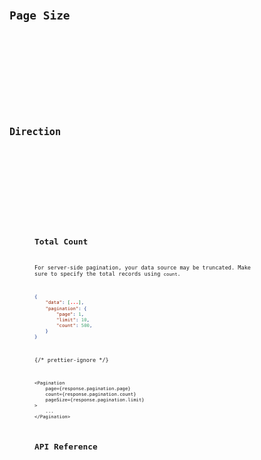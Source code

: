 


<Preview client:load>
	<Fragment slot="preview">
		<Default client:visible />
	</Fragment>
	<Fragment slot="code">
		<Code code={DefaultRaw} lang="tsx" />
	</Fragment>
</Preview>

## Page Size

<Preview client:load>
	<Fragment slot="preview">
		<DynamicPageSize client:visible />
	</Fragment>
	<Fragment slot="code">
		<Code code={DynamicPageSizeRaw} lang="tsx" />
	</Fragment>
</Preview>

## Direction

<Preview client:load>
	<Fragment slot="preview">
		<Dir client:visible />
	</Fragment>
	<Fragment slot="code">
		<Code code={DirRaw} lang="tsx" />
	</Fragment>
</Preview>

## Total Count

For server-side pagination, your data source may be truncated. Make sure to specify the total records using `count`.

```json
{
	"data": [...],
	"pagination": {
		"page": 1,
		"limit": 10,
		"count": 500,
	}
}
```

{/* prettier-ignore */}
```tsx
<Pagination
	page={response.pagination.page}
	count={response.pagination.count}
	pageSize={response.pagination.limit}
>
	...
</Pagination>
```

## API Reference

<ApiTable />
